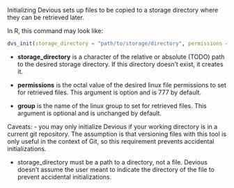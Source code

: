 Initializing Devious sets up files to be copied to a storage directory where they can be retrieved later. 

In R, this command may look like:

```r
dvs_init(storage_directory = "path/to/storage/directory", permissions = 777, group = "datascience")
```

-   **storage_directory** is a character of the relative or absolute (TODO) path to the desired storage directory. If this directory doesn't exist, it creates it. 

-   **permissions** is the octal value of the desired linux file permissions to set for retrieved files. This argument is option and is 777 by default.

-   **group** is the name of the linux group to set for retrieved files. This argument is optional and is unchanged by default.


Caveats:
-   you may only initialize Devious if your working directory is in a current git repository. The assumption is that versioning files with this tool is only useful in the context of Git, so this requirement prevents accidental initializations.

- storage_directory must be a path to a directory, not a file. Devious doesn't assume the user meant to indicate the directory of the file to prevent accidental initializations.

